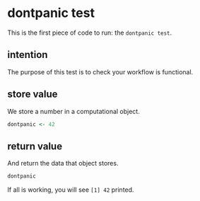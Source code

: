 # dontpanic test

This is the first piece of code to run: the `dontpanic test`. 

## intention

The purpose of this test is to check your workflow is functional.

## store value

We store a number in a computational object.

```r

dontpanic <- 42

```

## return value

And return the data that object stores. 
```r

dontpanic

```

If all is working, you will see `[1] 42` printed.

